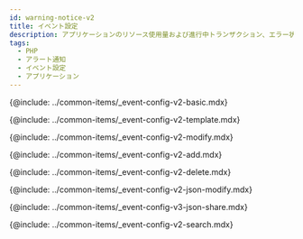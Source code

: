 ```yaml
---
id: warning-notice-v2
title: イベント設定
description: アプリケーションのリソース使用量および進行中トランザクション、エラー状況のイベント条件を通じて警告通知を送信します。
tags:
  - PHP
  - アラート通知
  - イベント設定
  - アプリケーション
---
```


{@include: ../common-items/_event-config-v2-basic.mdx} 

<!--기본 이벤트 템플릿-->

{@include: ../common-items/_event-config-v2-template.mdx} 

<!--이벤트 수정하기-->

{@include: ../common-items/_event-config-v2-modify.mdx} 

<!--이벤트 추가하기-->

{@include: ../common-items/_event-config-v2-add.mdx}

<!--이벤트 삭제하기-->

{@include: ../common-items/_event-config-v2-delete.mdx}

<!--JSON 형식으로 수정하기-->

{@include: ../common-items/_event-config-v2-json-modify.mdx}

<!--JSON 파일로 공유하기-->

{@include: ../common-items/_event-config-v3-json-share.mdx}

<!--이벤트 검색하기-->

{@include: ../common-items/_event-config-v2-search.mdx} 
